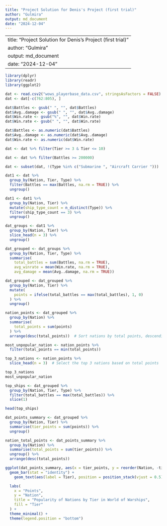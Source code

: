 ```yaml
---
title: "Project Solution for Denis's Project (first trial)"
author: "Gulmira" 
output: md_document
date: "2024-12-04"
---
```


---
title: "Project Solution for Denis's Project (first trial)"
author: "Gulmira" 
output: md_document
date: "2024-12-04"
---



```r
library(dplyr)
library(readr)
library(ggplot2)
```


```r
dat <- read.csv2("wows_playerbase_data.csv", stringsAsFactors = FALSE)
dat <- dat[-c(762:805), ]
```


```r
dat$Battles <- gsub(" ", "", dat$Battles) 
dat$Avg..damage <- gsub(" ", "", dat$Avg..damage) 
dat$Win.rate <- gsub("%", "", dat$Win.rate)  
dat$Win.rate <- gsub(" ", "", dat$Win.rate)

dat$Battles <- as.numeric(dat$Battles) 
dat$Avg..damage <- as.numeric(dat$Avg..damage) 
dat$Win.rate <- as.numeric(dat$Win.rate) 
```



```r
dat <- dat %>% filter(Tier >= 3 & Tier <= 10)
```


```r
dat <- dat %>% filter(Battles >= 200000)
```

```r
dat <- subset(dat, !(Type %in% c("Submarine ", "Aircraft Carrier ")))
```




```r
dat1 <- dat %>%
  group_by(Nation, Tier, Type) %>%
  filter(Battles == max(Battles, na.rm = TRUE)) %>%
  ungroup()
```


```r
dat1 <- dat1 %>%
  group_by(Nation, Tier) %>%
  mutate(ship_type_count = n_distinct(Type)) %>%
  filter(ship_type_count == 3) %>%
  ungroup()
```


```r
dat_groups <- dat1 %>%
  group_by(Nation, Tier) %>%
  slice_head(n = 3) %>%  
  ungroup()
```




```r
dat_grouped <- dat_groups %>%
  group_by(Nation, Tier, Type) %>%
  summarise(
    total_battles = sum(Battles, na.rm = TRUE), 
    avg_winrate = mean(Win.rate, na.rm = TRUE), 
    avg_damage = mean(Avg..damage, na.rm = TRUE))
```


```r
dat_grouped <- dat_grouped %>%
  group_by(Nation, Tier) %>%
  mutate(
    points = ifelse(total_battles == max(total_battles), 1, 0)
  ) %>%
  ungroup()

nation_points <- dat_grouped %>%
  group_by(Nation) %>%
  summarise(
    total_points = sum(points)
  ) %>%
  arrange(desc(total_points))  # Sort nations by total points, descending order

most_unpopular_nation <- nation_points %>%
  filter(total_points == min(total_points))

top_3_nations <- nation_points %>%
  slice_head(n = 3)  # Select the top 3 nations based on total points

top_3_nations
most_unpopular_nation
```






```r
top_ships <- dat_grouped %>%
  group_by(Nation, Tier, Type) %>%
  filter(total_battles == max(total_battles)) %>% 
  slice(1) 

head(top_ships)

```

```r
dat_points_summary <- dat_grouped %>%
  group_by(Nation, Tier) %>%
  summarise(tier_points = sum(points)) %>%
  ungroup()

nation_total_points <- dat_points_summary %>%
  group_by(Nation) %>%
  summarise(total_points = sum(tier_points)) %>%
  ungroup() %>%
  arrange(desc(total_points))
```



```r
ggplot(dat_points_summary, aes(x = tier_points, y = reorder(Nation, -tier_points), fill = factor(Tier))) +
  geom_bar(stat = "identity") +
    geom_text(aes(label = Tier), position = position_stack(vjust = 0.5), color = "white") +  # Add tier labels on the bars

  labs(
    x = "Points",
    y = "Nation",
    title = "Popularity of Nations by Tier in World of Warships",
    fill = "Tier"
  ) +
  theme_minimal() +
  theme(legend.position = "bottom")
```
